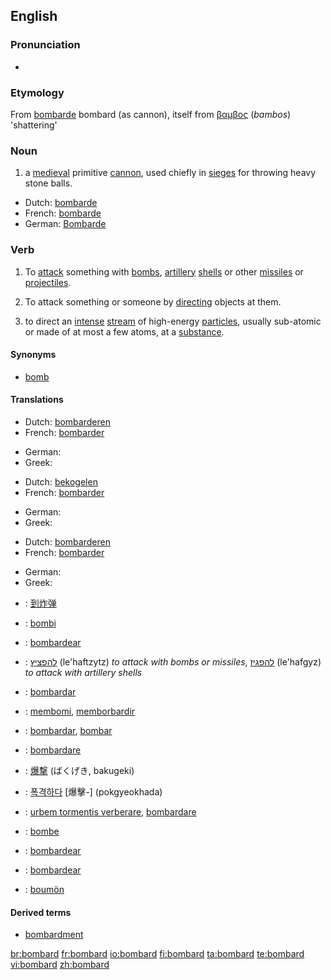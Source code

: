 ==English==

===Pronunciation===
* {{audio|en-us-bombard.ogg|Audio (US)}}

===Etymology===
From {{etyl|fr}} [[bombarde]] bombard (as cannon), itself from {{etyl|el}} [[βαμβος]] (''bambos'') 'shattering'

===Noun===
{{en-noun}}

# a [[medieval]] primitive [[cannon]], used chiefly in [[siege]]s for throwing heavy stone balls.

{{trans-top|medieval primitive cannon}}
* Dutch: [[bombarde]]
* French: [[bombarde]]
* German: [[Bombarde]]
{{trans-mid}}
{{trans-bottom}}

===Verb===
{{en-verb}}

# To [[attack]] something with [[bomb]]s, [[artillery]] [[shell]]s or other [[missile]]s or [[projectile]]s.
# {{figuratively}} To attack something or someone by [[directing]] objects at them.
# {{physics}} to direct an [[intense]] [[stream]] of high-energy [[particle]]s, usually sub-atomic or made of at most a few atoms, at a [[substance]].

====Synonyms====
* [[bomb]]

====Translations====
{{trans-top|To attack something with bombs, artillery shells, or other missiles.}}
* Dutch: [[bombarderen]]
* French: [[bombarder]]
{{trans-mid}}
* German: {{t-|de|bombardieren}}
* Greek: {{t|el|βομβαρδίζω|tr=vomvardízo}}
{{trans-bottom}}

{{trans-top|To attack something or someone by directing objects at them.}}
* Dutch: [[bekogelen]]
* French: [[bombarder]]
{{trans-mid}}
* German: {{t-|de|bombardieren}}
* Greek: {{t|el|βομβαρδίζω|tr=vomvardízo}}
{{trans-bottom}}

{{trans-top|to direct an intense stream of high-energy particles, usually sub-atomic or made of at most a few atoms, at a substance.}}
* Dutch: [[bombarderen]]
* French: [[bombarder]]
{{trans-mid}}
* German: {{t-|de|bombardieren}}
* Greek: {{t|el|βομβαρδίζω|tr=vomvardízo}}
{{trans-bottom}}

{{checktrans-top}}
*{{ttbc|Chinese}}: [[到炸弹]]
*{{ttbc|Esperanto}}: [[bombi]]
*{{ttbc|Galician}}: [[bombardear]]
*{{ttbc|Hebrew}}: [[להפציץ]] (le'haftzytz) ''to attack with bombs or missiles'', [[להפגיז]] (le'hafgyz) ''to attack with artillery shells''
*{{ttbc|Ido}}: [[bombardar]]
*{{ttbc|Indonesian}}: [[bom|membomi]], [[borbardir|memborbardir]]
{{trans-mid}}
*{{ttbc|Interlingua}}: [[bombardar]], [[bombar]]
*{{ttbc|Italian}}: [[bombardare]]
*{{ttbc|Japanese}}: [[爆撃]] (ばくげき, bakugeki)
*{{ttbc|Korean}}: [[폭격하다]] [爆擊-] (pokgyeokhada)
*{{ttbc|Latin}}: [[urbem tormentis verberare]], [[bombardare]]
*{{ttbc|Norwegian}}: [[bombe]]
*{{ttbc|Portuguese}}: [[bombardear]]
*{{ttbc|Spanish}}: [[bombardear]]
*{{ttbc|Volapük}}: [[boumön]]
{{trans-bottom}}

====Derived terms====
* [[bombardment]]

[[br:bombard]]
[[fr:bombard]]
[[io:bombard]]
[[fi:bombard]]
[[ta:bombard]]
[[te:bombard]]
[[vi:bombard]]
[[zh:bombard]]